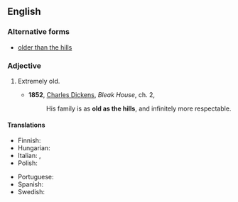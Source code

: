 ==English==

===Alternative forms===
* [[older than the hills]]

===Adjective===
{{en-adj|-}}

# {{lb|en|simile|idiom}} Extremely old.
#* '''1852''', [[w:Charles_Dickens|Charles Dickens]], ''Bleak House'', ch. 2,
#*: His family is as '''old as the hills''', and infinitely more respectable.

====Translations====
{{trans-top|extremely old}}
* Finnish: {{t|fi|vanha kuin taivas}}
* Hungarian: {{t+|hu|vén, mint az országút}}
* Italian: {{t|it|vecchio come Matusalemme|m}}, {{t|it|vecchio come il cucco|m}}
* Polish: {{t+|pl|stary jak świat|m}}
{{trans-mid}}
* Portuguese: {{t|pt|mais velho que a Sé de Braga}}
* Spanish: {{t|es|más viejo que Matusalén}}
* Swedish: {{t|sv|gammal som gatan}}
{{trans-bottom}}